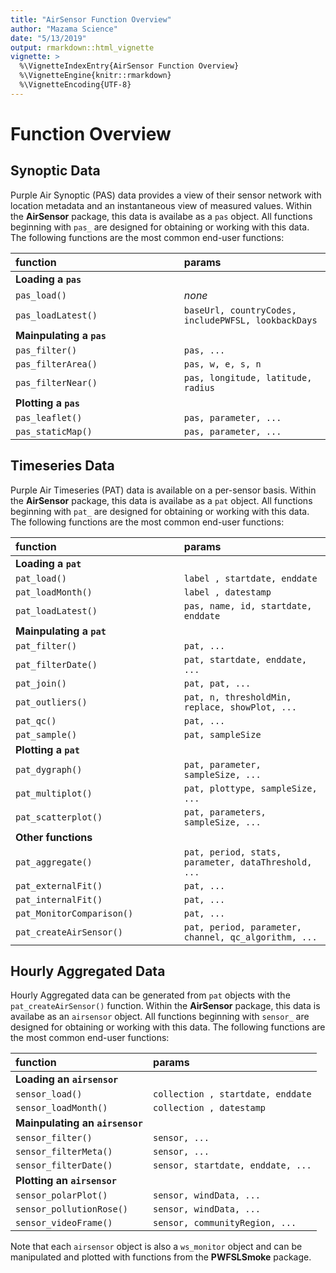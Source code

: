 ```yaml
---
title: "AirSensor Function Overview"
author: "Mazama Science"
date: "5/13/2019"
output: rmarkdown::html_vignette
vignette: >
  %\VignetteIndexEntry{AirSensor Function Overview}
  %\VignetteEngine{knitr::rmarkdown}
  %\VignetteEncoding{UTF-8}
---
```


# Function Overview

## Synoptic Data

Purple Air Synoptic (PAS) data provides a view of their sensor network with 
location metadata and an instantaneous view of measured values. Within the 
**AirSensor** package, this data is availabe as a `pas` object. All functions 
beginning with `pas_` are designed for obtaining or working with this data. The
following functions are the most common end-user functions:

| function | params |
|:------|:-----|
| **Loading a `pas`** |  |
| `pas_load()` | _none_ | 
| `pas_loadLatest()` | `baseUrl, countryCodes, includePWFSL, lookbackDays` |
| **Mainpulating a `pas`** |  |
| `pas_filter()` | `pas, ...` |
| `pas_filterArea()` | `pas, w, e, s, n` |
| `pas_filterNear()` | `pas, longitude, latitude, radius` |
| **Plotting a `pas`** | |
| `pas_leaflet()` | `pas, parameter, ...` |
| `pas_staticMap()` | `pas, parameter, ...` |

## Timeseries Data

Purple Air Timeseries (PAT) data is available on a per-sensor basis. Within the 
**AirSensor** package, this data is availabe as a `pat` object. All functions 
beginning with `pat_` are designed for obtaining or working with this data. The
following functions are the most common end-user functions:

| function | params |
|:------|:-----|
| **Loading a `pat`** |  |
| `pat_load()` | `label , startdate, enddate` | 
| `pat_loadMonth()` | `label , datestamp` | 
| `pat_loadLatest()` | `pas, name, id, startdate, enddate` |
| **Mainpulating a `pat`** |  |
| `pat_filter()` | `pat, ...` |
| `pat_filterDate()` | `pat, startdate, enddate, ...` |
| `pat_join()` | `pat, pat, ...` |
| `pat_outliers()` | `pat, n, thresholdMin, replace, showPlot, ...` |
| `pat_qc()` | `pat, ...` |
| `pat_sample()` | `pat, sampleSize` |
| **Plotting a `pat`** | |
| `pat_dygraph()` | `pat, parameter, sampleSize, ...` |
| `pat_multiplot()` | `pat, plottype, sampleSize, ...` |
| `pat_scatterplot()` | `pat, parameters, sampleSize, ...` |
| **Other functions** | |
| `pat_aggregate()` | `pat, period, stats, parameter, dataThreshold, ...` |
| `pat_externalFit()` | `pat, ...` |
| `pat_internalFit()` | `pat, ...` |
| `pat_MonitorComparison()` | `pat, ...` |
| `pat_createAirSensor()` | `pat, period, parameter, channel, qc_algorithm, ...` |

## Hourly Aggregated Data

Hourly Aggregated data can be generated from `pat` objects with the
`pat_createAirSensor()` function. Within the **AirSensor** package, this data is 
availabe as an `airsensor` object. All functions  beginning with `sensor_` are 
designed for obtaining or working with this data. The following functions are 
the most common end-user functions:

| function | params |
|:------|:-----|
| **Loading an `airsensor`** |  |
| `sensor_load()` | `collection , startdate, enddate` | 
| `sensor_loadMonth()` | `collection , datestamp` | 
| **Mainpulating an `airsensor`** |  |
| `sensor_filter()` | `sensor, ...` |
| `sensor_filterMeta()` | `sensor, ...` |
| `sensor_filterDate()` | `sensor, startdate, enddate, ...` |
| **Plotting an `airsensor`** | |
| `sensor_polarPlot()` | `sensor, windData, ...` |
| `sensor_pollutionRose()` | `sensor, windData, ...` |
| `sensor_videoFrame()` | `sensor, communityRegion, ...` |

Note that each `airsensor` object is also a `ws_monitor` object and can be
manipulated and plotted with functions from the **PWFSLSmoke** package.

